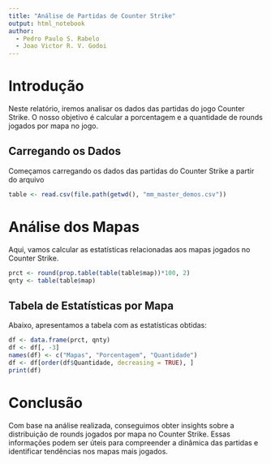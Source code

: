 ```yaml
---
title: "Análise de Partidas de Counter Strike"
output: html_notebook
author: 
  - Pedro Paulo S. Rabelo
  - Joao Victor R. V. Godoi
---
```


# Introdução

Neste relatório, iremos analisar os dados das partidas do jogo Counter Strike. O nosso objetivo é calcular a porcentagem e a quantidade de rounds jogados por mapa no jogo.

## Carregando os Dados

Começamos carregando os dados das partidas do Counter Strike a partir do arquivo

```r
table <- read.csv(file.path(getwd(), "mm_master_demos.csv"))
```

# Análise dos Mapas

Aqui, vamos calcular as estatísticas relacionadas aos mapas jogados no Counter Strike.

```r
prct <- round(prop.table(table(table$map))*100, 2)
qnty <- table(table$map)

```

## Tabela de Estatísticas por Mapa

Abaixo, apresentamos a tabela com as estatísticas obtidas:

```r
df <- data.frame(prct, qnty)
df <- df[, -3]
names(df) <- c("Mapas", "Porcentagem", "Quantidade")
df <- df[order(df$Quantidade, decreasing = TRUE), ]
print(df)
```

# Conclusão

Com base na análise realizada, conseguimos obter insights sobre a distribuição de rounds jogados por mapa no Counter Strike. Essas informações podem ser úteis para compreender a dinâmica das partidas e identificar tendências nos mapas mais jogados.
